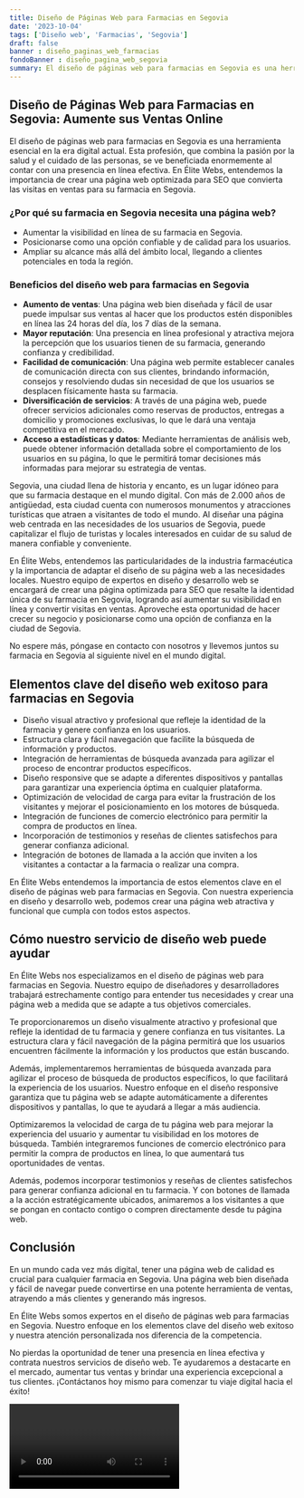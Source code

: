```yaml
---
title: Diseño de Páginas Web para Farmacias en Segovia
date: '2023-10-04'
tags: ['Diseño web', 'Farmacias', 'Segovia']
draft: false
banner : diseño_paginas_web_farmacias
fondoBanner : diseño_pagina_web_segovia
summary: El diseño de páginas web para farmacias en Segovia es una herramienta esencial en la era digital actual. Esta profesión, que combina la pasión por la salud y el cuidado de las personas, se ve beneficiada enormemente al contar con una presencia en línea efectiva. En Élite Webs, entendemos la importancia de crear una página web optimizada para SEO que convierta las visitas en ventas para su farmacia en Segovia.
---
```


## **Diseño de Páginas Web para Farmacias en Segovia: Aumente sus Ventas Online**

El diseño de páginas web para farmacias en Segovia es una herramienta esencial en la era digital actual. Esta profesión, que combina la pasión por la salud y el cuidado de las personas, se ve beneficiada enormemente al contar con una presencia en línea efectiva. En Élite Webs, entendemos la importancia de crear una página web optimizada para SEO que convierta las visitas en ventas para su farmacia en Segovia.

### **¿Por qué su farmacia en Segovia necesita una página web?**
- Aumentar la visibilidad en línea de su farmacia en Segovia.
- Posicionarse como una opción confiable y de calidad para los usuarios.
- Ampliar su alcance más allá del ámbito local, llegando a clientes potenciales en toda la región.

### **Beneficios del diseño web para farmacias en Segovia**
- **Aumento de ventas**: Una página web bien diseñada y fácil de usar puede impulsar sus ventas al hacer que los productos estén disponibles en línea las 24 horas del día, los 7 días de la semana.
- **Mayor reputación**: Una presencia en línea profesional y atractiva mejora la percepción que los usuarios tienen de su farmacia, generando confianza y credibilidad.
- **Facilidad de comunicación**: Una página web permite establecer canales de comunicación directa con sus clientes, brindando información, consejos y resolviendo dudas sin necesidad de que los usuarios se desplacen físicamente hasta su farmacia.
- **Diversificación de servicios**: A través de una página web, puede ofrecer servicios adicionales como reservas de productos, entregas a domicilio y promociones exclusivas, lo que le dará una ventaja competitiva en el mercado.
- **Acceso a estadísticas y datos**: Mediante herramientas de análisis web, puede obtener información detallada sobre el comportamiento de los usuarios en su página, lo que le permitirá tomar decisiones más informadas para mejorar su estrategia de ventas.

Segovia, una ciudad llena de historia y encanto, es un lugar idóneo para que su farmacia destaque en el mundo digital. Con más de 2.000 años de antigüedad, esta ciudad cuenta con numerosos monumentos y atracciones turísticas que atraen a visitantes de todo el mundo. Al diseñar una página web centrada en las necesidades de los usuarios de Segovia, puede capitalizar el flujo de turistas y locales interesados en cuidar de su salud de manera confiable y conveniente.

En Élite Webs, entendemos las particularidades de la industria farmacéutica y la importancia de adaptar el diseño de su página web a las necesidades locales. Nuestro equipo de expertos en diseño y desarrollo web se encargará de crear una página optimizada para SEO que resalte la identidad única de su farmacia en Segovia, logrando así aumentar su visibilidad en línea y convertir visitas en ventas. Aproveche esta oportunidad de hacer crecer su negocio y posicionarse como una opción de confianza en la ciudad de Segovia.

No espere más, póngase en contacto con nosotros y llevemos juntos su farmacia en Segovia al siguiente nivel en el mundo digital.

<GifSeo />

<Cta />

## Elementos clave del diseño web exitoso para farmacias en Segovia

- Diseño visual atractivo y profesional que refleje la identidad de la farmacia y genere confianza en los usuarios.
- Estructura clara y fácil navegación que facilite la búsqueda de información y productos.
- Integración de herramientas de búsqueda avanzada para agilizar el proceso de encontrar productos específicos.
- Diseño responsive que se adapte a diferentes dispositivos y pantallas para garantizar una experiencia óptima en cualquier plataforma.
- Optimización de velocidad de carga para evitar la frustración de los visitantes y mejorar el posicionamiento en los motores de búsqueda.
- Integración de funciones de comercio electrónico para permitir la compra de productos en línea.
- Incorporación de testimonios y reseñas de clientes satisfechos para generar confianza adicional.
- Integración de botones de llamada a la acción que inviten a los visitantes a contactar a la farmacia o realizar una compra.

En Élite Webs entendemos la importancia de estos elementos clave en el diseño de páginas web para farmacias en Segovia. Con nuestra experiencia en diseño y desarrollo web, podemos crear una página web atractiva y funcional que cumpla con todos estos aspectos.

## Cómo nuestro servicio de diseño web puede ayudar

En Élite Webs nos especializamos en el diseño de páginas web para farmacias en Segovia. Nuestro equipo de diseñadores y desarrolladores trabajará estrechamente contigo para entender tus necesidades y crear una página web a medida que se adapte a tus objetivos comerciales.

Te proporcionaremos un diseño visualmente atractivo y profesional que refleje la identidad de tu farmacia y genere confianza en tus visitantes. La estructura clara y fácil navegación de la página permitirá que los usuarios encuentren fácilmente la información y los productos que están buscando.

Además, implementaremos herramientas de búsqueda avanzada para agilizar el proceso de búsqueda de productos específicos, lo que facilitará la experiencia de los usuarios. Nuestro enfoque en el diseño responsive garantiza que tu página web se adapte automáticamente a diferentes dispositivos y pantallas, lo que te ayudará a llegar a más audiencia.

Optimizaremos la velocidad de carga de tu página web para mejorar la experiencia del usuario y aumentar tu visibilidad en los motores de búsqueda. También integraremos funciones de comercio electrónico para permitir la compra de productos en línea, lo que aumentará tus oportunidades de ventas.

Además, podemos incorporar testimonios y reseñas de clientes satisfechos para generar confianza adicional en tu farmacia. Y con botones de llamada a la acción estratégicamente ubicados, animaremos a los visitantes a que se pongan en contacto contigo o compren directamente desde tu página web.

## Conclusión

En un mundo cada vez más digital, tener una página web de calidad es crucial para cualquier farmacia en Segovia. Una página web bien diseñada y fácil de navegar puede convertirse en una potente herramienta de ventas, atrayendo a más clientes y generando más ingresos.

En Élite Webs somos expertos en el diseño de páginas web para farmacias en Segovia. Nuestro enfoque en los elementos clave del diseño web exitoso y nuestra atención personalizada nos diferencia de la competencia.

No pierdas la oportunidad de tener una presencia en línea efectiva y contrata nuestros servicios de diseño web. Te ayudaremos a destacarte en el mercado, aumentar tus ventas y brindar una experiencia excepcional a tus clientes. ¡Contáctanos hoy mismo para comenzar tu viaje digital hacia el éxito!

<Video />

<CtaBot job='Farmacias' city='Segovia'/>

<Gmaps query='Segovia+españa+maps' />